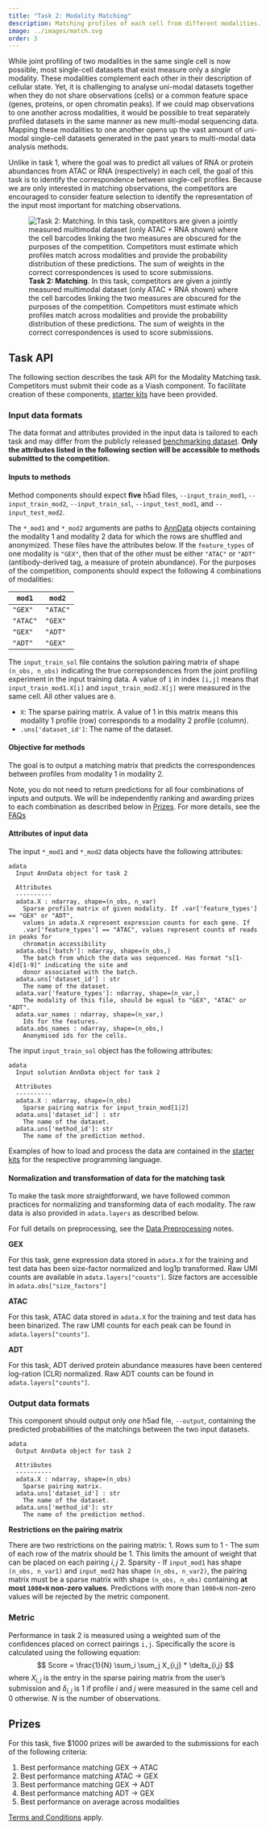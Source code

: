 ```yaml
---
title: "Task 2: Modality Matching"
description: Matching profiles of each cell from different modalities.
image: ../images/match.svg
order: 3
---
```


While joint profiling of two modalities in the same single cell is now possible, most single-cell datasets that exist measure only a *single* modality. These modalities complement each other in their description of cellular state. Yet, it is challenging to analyse uni-modal datasets together when they do not share observations (cells) or a common feature space (genes, proteins, or open chromatin peaks). If we could map observations to one another across modalities, it would be possible to treat separately profiled datasets in the same manner as new multi-modal sequencing data. Mapping these modalities to one another opens up the vast amount of uni-modal single-cell datasets generated in the past years to multi-modal data analysis methods.

Unlike in task 1, where the goal was to predict all values of RNA or protein abundances from ATAC or RNA (respectively) in each cell, the goal of this task is to identify the correspondence between single-cell profiles. Because we are only interested in matching observations, the competitors are encouraged to consider feature selection to identify the representation of the input most important for matching observations.

![**Task 2: Matching**. In this task, competitors are given a jointly measured multimodal dataset (only ATAC + RNA shown) where the cell barcodes linking the two measures are obscured for the purposes of the competition. Competitors must estimate which profiles match across modalities and provide the probability distribution of these predictions. The sum of weights in the correct correspondences is used to score submissions.](../images/match.svg)

## Task API

The following section describes the task API for the Modality Matching task. Competitors must submit their code as a Viash component. To facilitate creation of these components, [starter kits](/competitions/neurips_2021_docs/submission/starter_kit_contents.qmd) have been provided.

### Input data formats

:::{.callout-note}
The data format and attributes provided in the input data is tailored to each task and may differ from the publicly released [benchmarking dataset](/competitions/neurips_2021_docs/data/dataset.qmd). **Only the attributes listed in the following section will be accessible to methods submitted to the competition.**
:::

#### Inputs to methods

Method components should expect **five** h5ad files, `--input_train_mod1`, `--input_train_mod2`, `--input_train_sol`, `--input_test_mod1`, and `--input_test_mod2`.

The `*_mod1` and `*_mod2` arguments are paths to [AnnData](https://anndata.readthedocs.io/en/latest/) objects containing the modality 1 and modality 2 data for which the rows are shuffled and anonymized. These files have the attributes below. If the `feature_types` of one modality is ``"GEX"``, then that of the other must be either ``"ATAC"`` or ``"ADT"`` (antibody-derived tag, a measure of protein abundance). For the purposes of the competition, components should expect the following 4 combinations of modalities:

| `mod1`   | `mod2`   |
|----------|----------|
| `"GEX"`  | `"ATAC"` |
| `"ATAC"` | `"GEX"`  |
| `"GEX"`  | `"ADT"`  |
| `"ADT"`  | `"GEX"`  |

The `input_train_sol` file contains the solution pairing matrix of shape `(n_obs, n_obs)` indicating the true correpsondences from the joint profiling experiment in the input training data. A value of `1` in index `[i,j]` means that `input_train_mod1.X[i]` and `input_train_mod2.X[j]` were measured in the same cell. All other values are `0`.

  * `X`: The sparse pairing matrix. A value of 1 in this matrix means this modality 1 profile (row) corresponds to a modality 2 profile (column).
  * `.uns['dataset_id']`: The name of the dataset.

#### Objective for methods

The goal is to output a matching matrix that predicts the correspondences between profiles from modality 1 in modality 2.

:::{.callout-note}
Note, you do not need to return predictions for all four combinations of inputs and outputs. We will be independently ranking and awarding prizes to each combination as described below in [Prizes](#prizes). For more details, see the [FAQs](/competitions/neurips_2021_docs/submission/faq.qmd#what-if-i-only-want-to-compete-for-one-of-the-prizes-in-a-task)
:::

#### Attributes of input data

The input `*_mod1` and `*_mod2` data objects have the following attributes:


```plaintext
adata
  Input AnnData object for task 2

  Attributes
  ----------
  adata.X : ndarray, shape=(n_obs, n_var)
    Sparse profile matrix of given modality. If .var['feature_types'] == "GEX" or "ADT",
    values in adata.X represent expression counts for each gene. If
    .var['feature_types'] == "ATAC", values represent counts of reads in peaks for
    chromatin accessibility
  adata.obs['batch']: ndarray, shape=(n_obs,)
    The batch from which the data was sequenced. Has format "s[1-4]d[1-9]" indicating the site and
    donor associated with the batch.
  adata.uns['dataset_id'] : str
    The name of the dataset.
  adata.var['feature_types']: ndarray, shape=(n_var,)
    The modality of this file, should be equal to "GEX", "ATAC" or "ADT".
  adata.var_names : ndarray, shape=(n_var,)
    Ids for the features.
  adata.obs_names : ndarray, shape=(n_obs,)
    Anonymised ids for the cells.
```

The input `input_train_sol` object has the following attributes:

```plaintext
adata
  Input solution AnnData object for task 2

  Attributes
  ----------
  adata.X : ndarray, shape=(n_obs)
    Sparse pairing matrix for input_train_mod[1|2]
  adata.uns['dataset_id'] : str
    The name of the dataset.
  adata.uns['method_id']: str
    The name of the prediction method.
```

Examples of how to load and process the data are contained in the [starter kits](/competitions/neurips_2021_docs/submission/starter_kit_contents.qmd) for the respective programming language.

#### Normalization and transformation of data for the matching task

To make the task more straightforward, we have followed common practices for normalizing and transforming data of each modality. The raw data is also provided in `adata.layers` as described below.

For full details on preprocessing, see the [Data Preprocessing](/competitions/neurips_2021_docs/data/dataset.qmd#preprocessing) notes.

**GEX**  

For this task, gene expression data stored in `adata.X` for the training and test data has been size-factor normalized and log1p transformed.  Raw UMI counts are available in `adata.layers["counts"]`. Size factors are accessible in `adata.obs["size_factors"]`

**ATAC**

For this task, ATAC data stored in `adata.X` for the training and test data has been binarized. The raw UMI counts for each peak can be found in `adata.layers["counts"]`.

**ADT**

For this task, ADT derived protein abundance measures have been centered log-ration (CLR) normalized. Raw ADT counts can be found in `adata.layers["counts"]`.


### Output data formats

This component should output only *one* h5ad file, `--output`, containing the predicted probabilities of the matchings between the two input datasets.

```plaintext
adata
  Output AnnData object for task 2

  Attributes
  ----------
  adata.X : ndarray, shape=(n_obs)
    Sparse pairing matrix.
  adata.uns['dataset_id'] : str
    The name of the dataset.
  adata.uns['method_id']: str
    The name of the prediction method.
```

:::{.callout-note}
**Restrictions on the pairing matrix**

There are two restrictions on the pairing matrix:
1. Rows sum to 1 - The sum of each row of the matrix should be 1. This limits the amount of weight that can be placed on each pairing $i,j$
2. Sparsity - If `input_mod1` has shape `(n_obs, n_var1)` and `input_mod2` has shape `(n_obs, n_var2)`, the pairing matrix must be a sparse matrix with shape `(n_obs, n_obs)` containing **at most `1000×N` non-zero values**. Predictions with more than `1000×N` non-zero values will be rejected by the metric component.
:::


### Metric

Performance in task 2 is measured using a weighted sum of the confidences placed on correct pairings `i,j`.
Specifically the score is calculated using the following equation:
$$ Score = \frac{1}{N} \sum_i \sum_j X_{i,j} * \delta_{i,j} $$
where $X_{i,j}$ is the entry in the sparse pairing matrix from the user's submission and $\delta_{i,j}$ is $1$ if profile $i$ and $j$ were measured in the same cell and $0$ otherwise. $N$ is the number of observations.


## Prizes

For this task, five $1000 prizes will be awarded to the submissions for each of the following criteria:

1. Best performance matching GEX → ATAC
2. Best performance matching ATAC → GEX
2. Best performance matching GEX → ADT
2. Best performance matching ADT → GEX
3. Best performance on average across modalities

[Terms and Conditions](/competitions/neurips_2021_docs/submission/terms.qmd) apply.
